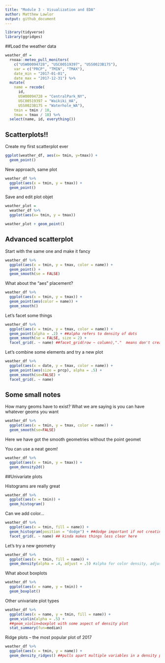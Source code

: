 ```yaml
---
title: "Module 3 - Visualization and EDA"
author: Matthew Lawlor
output: github_document
---
```


```r
library(tidyverse)
library(ggridges)
```

##Load the weather data

```r
weather_df = 
  rnoaa::meteo_pull_monitors(
    c("USW00094728", "USC00519397", "USS0023B17S"),
    var = c("PRCP", "TMIN", "TMAX"), 
    date_min = "2017-01-01",
    date_max = "2017-12-31") %>%
  mutate(
    name = recode(
      id, 
      USW00094728 = "CentralPark_NY", 
      USC00519397 = "Waikiki_HA",
      USS0023B17S = "Waterhole_WA"),
    tmin = tmin / 10,
    tmax = tmax / 10) %>%
  select(name, id, everything())
```

## Scatterplots!!

Create my first scatterplot ever

```r
ggplot(weather_df, aes(x= tmin, y=tmax)) + 
  geom_point()
```

New approach, same plot

```r
weather_df %>% 
  ggplot(aes(x = tmin, y = tmax)) +
  geom_point()
```

Save and edit plot objet

```r
weather_plot = 
  weather_df %>% 
  ggplot(aes(x= tmin, y = tmax))

weather_plot + geom_point()
```

## Advanced scatterplot

Start with the same one and make it fancy

```r
weather_df %>% 
  ggplot(aes(x = tmin, y = tmax, color = name)) +
  geom_point() +
  geom_smooth(se = FALSE)
```

What about the "aes" placement?

```r
weather_df %>% 
  ggplot(aes(x = tmin, y = tmax)) +
  geom_point(aes(color = name)) +
  geom_smooth()
```

Let's facet some things

```r
weather_df %>% 
  ggplot(aes(x = tmin, y = tmax, color = name)) +
  geom_point(alpha = .2) + ##alpha refers to density of dots
  geom_smooth(se = FALSE, size = 2) +
  facet_grid(. ~ name) ##facet_grid(row ~ column),"."  means don't create
```

Let's combine some elements and try a new plot

```r
weather_df %>% 
  ggplot(aes(x = date, y = tmax, color = name)) +
  geom_point(aes(size = prcp), alpha = .5) +
  geom_smooth(se=FALSE) +
  facet_grid(. ~ name)
```

## Some small notes

How many geoms have to exist?
What we are saying is you can have whatever geoms you want

```r
weather_df %>% 
  ggplot(aes(x = tmin, y = tmax, color = name)) +
  geom_smooth(se=FALSE)
```  

Here we have got the smooth geometries without the point geomet

You can use a neat geom!

```r

weather_df %>% 
  ggplot(aes(x = tmin, y = tmax)) +
  geom_density2d()
```

##Univariate plots

Histograms are really great

```r
weather_df %>% 
  ggplot(aes(x = tmin)) +
  geom_histogram()
```

Can we add color...
```r
weather_df %>% 
  ggplot(aes(x = tmin, fill = name)) +
  geom_histogram(position = "dodge") + ##dodge important if not creating different facets
  facet_grid(. ~ name) ## kinda makes things less clear here
```

Let's try a new geometry

```r
weather_df %>% 
  ggplot(aes(x = tmin, fill = name)) +
  geom_density(alpha = .4, adjust = .5) #alpha for color density, adjust for smoothing
```

What about boxplots

```r
weather_df %>% 
  ggplot(aes(x = name, y = tmin)) +
  geom_boxplot()
```

Other univariate plot types

```r
weather_df %>% 
  ggplot(aes(x = name, y = tmin, fill = name)) +
  geom_violin(alpha = .5) + 
  ##geom_violin=boxplot with some aspect of density plot
  stat_summary(fun=median)
```

Ridge plots -- the most popular plot of 2017

```r
weather_df %>% 
  ggplot(aes(x = tmin, y = name)) +
  geom_density_ridges() ##pulls apart multiple variables in a density plot
```

